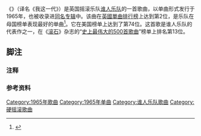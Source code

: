 {{Otheruses|subject=谁人乐队的单曲|other=谁人乐队的同名专辑|My Generation (专辑)}}
{{Infobox single<!-- See Wikipedia:WikiProject_Songs -->
| Name           = {{lang|en|My Generation}}
| Cover          = My Generation.jpg
| Border         = yes
| Caption        = 瑞典版单曲封面
| Artist         = [[谁人乐队|谁人乐队]]
| B-side         = 《{{lang|en|Shout and Shimmy}}》（英国）<br>《{{lang|en|Out in the Street}}》（美国）
| from Album     = {{lang|en|[[My_Generation_(专辑)|My Generation]]}}
| Released       = 1965年10月29日（英国）<br>1965年11月5日（美国）
| Format         = 7英寸[[黑胶唱片|黑胶唱片]]
| Recorded       = 1965年10月13日<br>伦敦{{le|IBC录音室|IBC Studios}}
| Genre          = {{hlist|[[摇滚|摇滚]]<ref>{{cite web |url= http://www.allmusic.com/song/my-generation-mt0011347473 |first= Richie |last= Unterberger |title= The Who – My Generation |publisher= [[AllMusic|AllMusic]]. [[All_Media_Network|All Media Network]] |accessdate= 28 August 2014 |archive-date= 2020-04-30 |archive-url= https://web.archive.org/web/20200430054742/https://www.allmusic.com/song/my-generation-mt0011347473 |dead-url= no }}</ref>|[[硬摇滚|硬摇滚]]<ref name="VH1">{{cite web |title= Vh1 Top 100 Hard Rock Songs |url= http://music.spreadit.org/vh1-top-100-hard-rock-songs/ |publisher= Spreadit.org |date= 1 January 2009 |accessdate= 28 August 2014 |archive-date= 2009-02-12 |archive-url= https://web.archive.org/web/20090212180319/http://music.spreadit.org/vh1-top-100-hard-rock-songs/ |dead-url= no }}</ref>|{{le|强力流行|power pop}}<ref>{{cite book|first= Jeff |last= Kitts |first2= Brad |last2= Tolinski |authorlink2= Brad Tolinski |title= Guitar World Presents the 100 Greatest Guitarists of All Time: From the Pages of Guitar World Magazine |isbn= 0-634-04619-5 |year= 2002 |url= http://books.google.com/?id=Fg838EcECUwC&pg=PT26&dq=%22power+pop%22 |page= 21 |publisher= Hal Leonard Corporation}}</ref>}}
| Length         = 3:18
| Label          = {{plainlist|
*{{le|布朗斯维克唱片|Brunswick Records}} 05944 (UK)
*[[迪卡唱片公司|迪卡唱片]] 31877 （美国）
}}
| Writer         = [[皮特·汤申德|皮特·汤申德]]
| Producer       = {{le|谢尔·塔尔米|Shel Talmy}}
| Last single    = {{lang|en|''Anyway, Anyhow, Anywhere''}}<br>（1965）
| This single    = {{lang|en|'''''My Generation'''''}}<br>（1965）
| Next single    = {{lang|en|''Substitute''}}<br>（1966）
| Misc           = 
}}

《{{lang|en|'''My Generation'''}}》（译名《我这一代》{{refnest|group="注释"|译名参考自搜狐体育<ref>{{cite news|title=第30届伦敦奥运会圆满闭幕 相约四年后巴西里约|url=http://2012.sohu.com/20120813/n350487580.shtml|accessdate=2014-02-18|newspaper=搜狐体育|date=2012-08-13|language=zh-cn|archive-date=2015-03-31|archive-url=https://web.archive.org/web/20150331030341/http://2012.sohu.com/20120813/n350487580.shtml|dead-url=no}}</ref>}}）是英国摇滚乐队[[谁人乐队|谁人乐队]]的一首歌曲，以单曲形式发行于1965年，也被收录进[[My_Generation_(专辑)|同名专辑]]中。该曲在[[英國單曲排行榜|英國單曲排行榜]]上达到第2位，是乐队在母国榜单表现最好的单曲<ref>{{cite web |url= http://www.officialcharts.com/artist/_/who/ |title= Who |publisher= [[Official_Charts_Company|Official Charts Company]] |accessdate= 28 August 2014 |archive-date= 2013-06-12 |archive-url= https://www.webcitation.org/6HJnm0vY2?url=http://www.officialcharts.com/artist/_/who/ |dead-url= no }}</ref>。它在美国榜单上达到了第74位。这首歌是谁人乐队的代表作之一，在《[[滚石_(杂志)|滚石]]》杂志的“[[史上最伟大的500首歌曲|史上最伟大的500首歌曲]]”榜单上排名第13位。

== 脚注 ==
=== 注释 ===
{{reflist|group="注释"}}
=== 参考资料 ===
{{Reflist}}

[[Category:1965年歌曲|Category:1965年歌曲]]
[[Category:1965年单曲|Category:1965年单曲]]
[[Category:谁人乐队歌曲|Category:谁人乐队歌曲]]
[[Category:硬摇滚歌曲|Category:硬摇滚歌曲]]